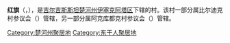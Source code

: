 {{noteTA
|G1=地名
|1=zh-hans:吉尔吉斯语; zh-hant:吉爾吉斯語;
}}{{Infobox Settlement
 | name = 红旗
 | native_name = {{lang|ky|Хун Чи}}
 |settlement_type = 村落
 | nickname = 
 | subdivision_type = [[国家|国家]]
 | subdivision_type1 = 州
 | subdivision_type2 = 区
 | subdivision_name = [[吉尔吉斯斯坦|吉尔吉斯斯坦]]
 | subdivision_name1 = [[楚河州|楚河州]]
 | subdivision_name2 = [[伊塞克阿塔区|伊塞克阿塔区]]
 | population_as_of=2009年
 | population_footnotes =
 | population_total = 
 | timezone = [[UTC+6|UTC+6]]
 | footnotes =
}}
'''红旗'''（{{lang-ky|Хун Чи}}，{{lang-ru|Хун Чи}}），是[[吉尔吉斯斯坦|吉尔吉斯斯坦]][[楚河州|楚河州]][[伊塞克阿塔区|伊塞克阿塔区]]下辖的村。该村一部分属比尔迪克村参议会（{{lang-ky|Бирдик айыл округу}}）管辖，另一部分属阿克库都克村参议会（{{lang-ky|Ак-Кудук айыл округу}}）管辖。

{{吉尔吉斯斯坦地理小作品}}

[[Category:楚河州聚居地|Category:楚河州聚居地]]
[[Category:东干人聚居地|Category:东干人聚居地]]